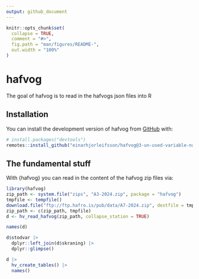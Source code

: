 ```yaml
---
output: github_document
---
```


<!-- README.md is generated from README.Rmd. Please edit that file -->

```r
knitr::opts_chunk$set(
  collapse = TRUE,
  comment = "#>",
  fig.path = "man/figures/README-",
  out.width = "100%"
)
```

# hafvog

<!-- badges: start -->
<!-- badges: end -->

The goal of hafvog is to read in the hafvogs json files into R

## Installation

You can install the development version of hafvog from [GitHub](https://github.com/) with:

```r
# install.packages("devtools")
remotes::install_github("einarhjorleifsson/hafvog@3-un-used-variable-names")
```

## The fundamental stuff

With {hafvog} you can read in the content of the hafvog zip files via:

```r
library(hafvog)
zip_path <- system.file("zips", "A3-2024.zip", package = "hafvog")
tmpfile <- tempfile()
download.file("ftp://ftp.hafro.is/pub/data/A7-2024.zip", destfile = tmpfile)
zip_path <- c(zip_path, tmpfile)
d <- hv_read_hafvog(zip_path, collapse_station = TRUE)

names(d)

d$stodvar |> 
  dplyr::left_join(d$skraning) |> 
  dplyr::glimpse()

d |> 
  hv_create_tables() |> 
  names()
```
